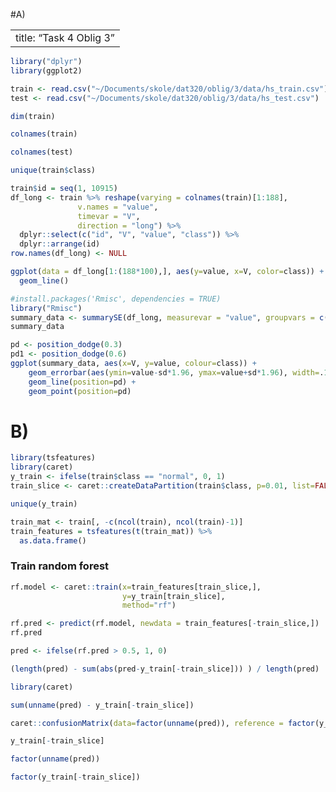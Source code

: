 #A) 

---
title: "Task 4 Oblig 3"
---

```r
library("dplyr")
library(ggplot2)

train <- read.csv("~/Documents/skole/dat320/oblig/3/data/hs_train.csv")
test <- read.csv("~/Documents/skole/dat320/oblig/3/data/hs_test.csv")

dim(train)
```

```r
colnames(train)
```
```r
colnames(test)
```

```r
unique(train$class)
```

```r
train$id = seq(1, 10915)
df_long <- train %>% reshape(varying = colnames(train)[1:188],
               v.names = "value",
               timevar = "V",
               direction = "long") %>%
  dplyr::select(c("id", "V", "value", "class")) %>%
  dplyr::arrange(id)
row.names(df_long) <- NULL

ggplot(data = df_long[1:(188*100),], aes(y=value, x=V, color=class)) +
  geom_line()

```

```r
#install.packages('Rmisc', dependencies = TRUE)
library("Rmisc")
summary_data <- summarySE(df_long, measurevar = "value", groupvars = c("class", "V"))
summary_data
```
```r
pd <- position_dodge(0.3)
pd1 <- position_dodge(0.6)
ggplot(summary_data, aes(x=V, y=value, colour=class)) + 
    geom_errorbar(aes(ymin=value-sd*1.96, ymax=value+sd*1.96), width=.1, position=pd) +
    geom_line(position=pd) +
    geom_point(position=pd)
```
# B)

```r
library(tsfeatures)
library(caret)
y_train <- ifelse(train$class == "normal", 0, 1)
train_slice <- caret::createDataPartition(train$class, p=0.01, list=FALSE)

unique(y_train)
```

```r
train_mat <- train[, -c(ncol(train), ncol(train)-1)] 
train_features = tsfeatures(t(train_mat)) %>% 
  as.data.frame()
```

### Train random forest
```r
rf.model <- caret::train(x=train_features[train_slice,],
                         y=y_train[train_slice],
                         method="rf")
```

```r
rf.pred <- predict(rf.model, newdata = train_features[-train_slice,])
rf.pred

pred <- ifelse(rf.pred > 0.5, 1, 0)

(length(pred) - sum(abs(pred-y_train[-train_slice])) ) / length(pred)
```

```r
library(caret)
```

```r
sum(unname(pred) - y_train[-train_slice])
```

```r
caret::confusionMatrix(data=factor(unname(pred)), reference = factor(y_train[-train_slice]))
```
```r
y_train[-train_slice]
```


```r
factor(unname(pred))
```

```r
factor(y_train[-train_slice])
```
